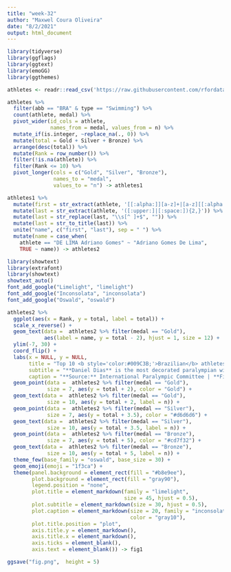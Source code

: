 ```yaml
---
title: "week-32"
author: "Maxwel Coura Oliveira"
date: "8/2/2021"
output: html_document
---
```



```r
library(tidyverse)
library(ggflags)
library(ggtext)
library(emoGG)
library(ggthemes)
```



```r
athletes <- readr::read_csv('https://raw.githubusercontent.com/rfordatascience/tidytuesday/master/data/2021/2021-08-03/athletes.csv')
```


```r
athletes %>% 
  filter(abb == "BRA" & type == "Swimming") %>% 
  count(athlete, medal) %>% 
  pivot_wider(id_cols = athlete,
              names_from = medal, values_from = n) %>% 
  mutate_if(is.integer, ~replace_na(., 0)) %>% 
  mutate(total = Gold + Silver + Bronze) %>% 
  arrange(desc(total)) %>% 
  mutate(Rank = row_number()) %>% 
  filter(!is.na(athlete)) %>% 
  filter(Rank <= 10) %>% 
  pivot_longer(cols = c("Gold", "Silver", "Bronze"), 
               names_to = "medal", 
               values_to = "n") -> athletes1
```



```r
athletes1 %>% 
  mutate(first = str_extract(athlete, '[[:alpha:]][a-z]+|[a-z][[:alpha:]]+')) %>% 
  mutate(last = str_extract(athlete, '([:upper:]|[:space:]){2,}')) %>% 
  mutate(last = str_replace(last, "\\s[^ ]+$", "")) %>% 
  mutate(last = str_to_title(last)) %>% 
  unite("name", c("first", "last"), sep = " ") %>% 
  mutate(name = case_when(
    athlete == "DE LIMA Adriano Gomes" ~ "Adriano Gomes De Lima",
    TRUE ~ name)) -> athletes2
```



```r
library(showtext)
library(extrafont)
library(showtext)
showtext_auto()
font_add_google("Limelight", "limelight")
font_add_google("Inconsolata", "inconsolata")
font_add_google("Oswald", "oswald")
```





```r
athletes2 %>% 
  ggplot(aes(x = Rank, y = total, label = total)) +
  scale_x_reverse() + 
  geom_text(data =  athletes2 %>% filter(medal == "Gold"),
            aes(label = name, y = total - 2), hjust = 1, size = 12) +
  ylim(-7, 30) +
  coord_flip() +
  labs(x = NULL, y = NULL,
       title = "Top 10 <b style='color:#009C3B;'>Brazilian</b> athletes at the Paralympic Swimming",
       subtitle = "**Daniel Dias** is the most decorated paralympian with **24** medals",
       caption = "**Source:** International Paralympic Committee | **Figure:** @maxwelco") +
  geom_point(data =  athletes2 %>% filter(medal == "Gold"), 
             size = 7, aes(y = total + 2), color = "Gold") +
  geom_text(data =  athletes2 %>% filter(medal == "Gold"), 
             size = 10, aes(y = total + 2, label = n)) +
  geom_point(data =  athletes2 %>% filter(medal == "Silver"), 
             size = 7, aes(y = total + 3.5), color = "#d6d6d6") +
  geom_text(data =  athletes2 %>% filter(medal == "Silver"), 
             size = 10, aes(y = total + 3.5, label = n)) +
  geom_point(data =  athletes2 %>% filter(medal == "Bronze"), 
             size = 7, aes(y = total + 5), color = "#cd7f32") +
  geom_text(data =  athletes2 %>% filter(medal == "Bronze"), 
             size = 10, aes(y = total + 5, label = n)) +
  theme_few(base_family = "oswald", base_size = 30) +
  geom_emoji(emoji = "1f3ca") +
  theme(panel.background = element_rect(fill = "#b8e9ee"),
        plot.background = element_rect(fill = "gray90"),
        legend.position = "none",
        plot.title = element_markdown(family = "limelight", 
                                      size = 45, hjust = 0.5),
        plot.subtitle = element_markdown(size = 30, hjust = 0.5),
        plot.caption = element_markdown(size = 20, family = "inconsolata", 
                                        color = "gray10"),
        plot.title.position = "plot",
        axis.title.y = element_markdown(),
        axis.title.x = element_markdown(),
        axis.ticks = element_blank(),
        axis.text = element_blank()) -> fig1

ggsave("fig.png",  height = 5)
```




